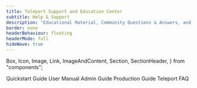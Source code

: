```yaml
---
title: Teleport Support and Education Center
subtitle: Help & Support
description: "Educational Material, Community Questions & Answers, and Contact Information."
border: none
headerBehaviour: floating
headerMode: full
hideWave: true
---
```



  Box,
  Icon,
  Image,
  Link,
  ImageAndContent,
  Section,
  SectionHeader,
} from "components";

<SectionHeader
  bg="wave-on-gray"
  description={meta.description}
  kind="row"
  title={meta.title}
  subtitle={meta.subtitle}
  verticalResponsive={false}
/>

<Section bg="flatWhite">
  <ImageAndContent
    imagePosition="left"
    title="Education & Training"
    listHeading="Documentation and resources that can provide you with an immediate answer"
    subtitle="Teleport Documentation"
    src="./assets/docs.png"
  >
    <Link href="/docs/getting-started/" color="light-purple">
      Quickstart Guide
    </Link>
    <Link href="/docs/server-access/guides/tsh/" color="light-purple">
      User Manual
    </Link>
    <Link href="/docs/setup/admin/" color="light-purple">
      Admin Guide
    </Link>
    <Link href="/docs/setup/deployments/" color="light-purple">
      Production Guide
    </Link>
    <Link href="/docs/faq/" color="light-purple">
      Teleport FAQ
    </Link>
  </ImageAndContent>
</Section>
